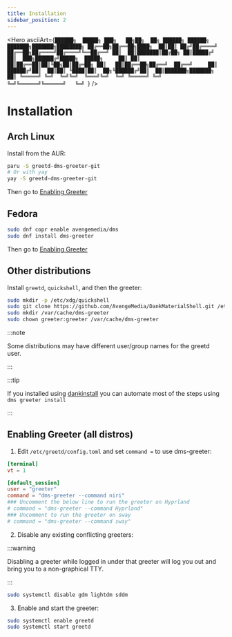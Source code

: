 ```yaml
---
title: Installation
sidebar_position: 2
---
```



<Hero
  asciiArt={`██████╗  █████╗ ███╗   ██╗██╗  ██╗ ██████╗ ██████╗ ███████╗███████╗████████╗
██╔══██╗██╔══██╗████╗  ██║██║ ██╔╝██╔════╝ ██╔══██╗██╔════╝██╔════╝╚══██╔══╝
██║  ██║███████║██╔██╗ ██║█████╔╝ ██║  ███╗██████╔╝█████╗  █████╗     ██║
██║  ██║██╔══██║██║╚██╗██║██╔═██╗ ██║   ██║██╔══██╗██╔══╝  ██╔══╝     ██║
██████╔╝██║  ██║██║ ╚████║██║  ██╗╚██████╔╝██║  ██║███████╗███████╗   ██║
╚═════╝ ╚═╝  ╚═╝╚═╝  ╚═══╝╚═╝  ╚═╝ ╚═════╝ ╚═╝  ╚═╝╚══════╝╚══════╝   ╚═╝
                                                                            `}
/>

# Installation

## Arch Linux

Install from the AUR:

```bash
paru -S greetd-dms-greeter-git
# Or with yay
yay -S greetd-dms-greeter-git
```

Then go to [Enabling Greeter](#enabling-greeter-all-distros)

## Fedora

```bash
sudo dnf copr enable avengemedia/dms
sudo dnf install dms-greeter
```

Then go to [Enabling Greeter](#enabling-greeter-all-distros)

## Other distributions

Install `greetd`, `quickshell`, and then the greeter:

```bash
sudo mkdir -p /etc/xdg/quickshell
sudo git clone https://github.com/AvengeMedia/DankMaterialShell.git /etc/xdg/quickshell/dms-greeter
sudo mkdir /var/cache/dms-greeter
sudo chown greeter:greeter /var/cache/dms-greeter
```

:::note

Some distributions may have different user/group names for the greetd user.

:::

:::tip

If you installed using [dankinstall](/docs/dankinstall) you can automate most of the steps using `dms greeter install`

:::

## Enabling Greeter (all distros)

1. Edit `/etc/greetd/config.toml` and set `command =` to use dms-greeter:
  ```toml
  [terminal]
  vt = 1

  [default_session]
  user = "greeter"
  command = "dms-greeter --command niri"
  ### Uncomment the below line to run the greeter on Hyprland
  # command = "dms-greeter --command Hyprland"
  ### Uncomment to run the greeter on sway
  # command = "dms-greeter --command sway"
  ```

2. Disable any existing conflicting greeters:

:::warning

Disabling a greeter while logged in under that greeter will log you out and bring you to a non-graphical TTY.

:::

  ```bash
  sudo systemctl disable gdm lightdm sddm
  ```

3. Enable and start the greeter:
  ```bash
  sudo systemctl enable greetd
  sudo systemctl start greetd
  ```

